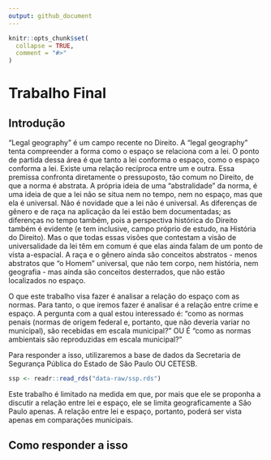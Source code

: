 ```yaml
---
output: github_document
---
```


<!-- README.md is generated from README.Rmd. Please edit that file -->

```r
knitr::opts_chunk$set(
  collapse = TRUE,
  comment = "#>"
)
```

# Trabalho Final

## Introdução 

"Legal geography" é um campo recente no Direito. A "legal geography" tenta compreender a forma como o espaço se relaciona com a lei. O ponto de partida dessa área é que tanto a lei conforma o espaço, como o espaço conforma a lei. Existe uma relação recíproca entre um e outra. Essa premissa confronta diretamente o pressuposto, tão comum no Direito, de que a norma é abstrata. A própria ideia de uma "abstralidade" da norma, é uma ideia de que a lei não se situa nem no tempo, nem no espaço, mas que ela é universal. Não é novidade que a lei não é universal. As diferenças de gênero e de raça na aplicação da lei estão bem documentadas; as diferenças no tempo também, pois a perspectiva histórica do Direito também é evidente (e tem inclusive, campo próprio de estudo, na História do Direito). Mas o que todas essas visões que contestam a visão de universalidade da lei têm em comum é que elas ainda falam de um ponto de vista a-espacial. A raça e o gênero ainda são conceitos abstratos - menos abstratos que "o Homem" universal, que não tem corpo, nem história, nem geografia - mas ainda são conceitos desterrados, que não estão localizados no espaço.  

O que este trabalho visa fazer é analisar a relação do espaço com as normas. Para tanto, o que iremos fazer é analisar é a relação entre crime e espaço. A pergunta com a qual estou interessado é: "como as normas penais (normas de origem federal e, portanto, que não deveria variar no municipal), são recebidas em escala municipal?" OU É "como as normas ambientais são reproduzidas em escala municipal?"

Para responder a isso, utilizaremos a base de dados da Secretaria de Segurança Pública do Estado de São Paulo OU CETESB.


```r
ssp <- readr::read_rds("data-raw/ssp.rds")
```

Este trabalho é limitado na medida em que, por mais que ele se proponha a discutir a relação entre lei e espaço, ele se limita geograficamente a São Paulo apenas. A relação entre lei e espaço, portanto, poderá ser vista apenas em comparações municipais. 

## Como responder a isso


